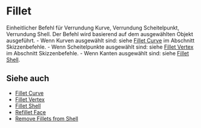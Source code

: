 
# Fillet

<Reference shortcut="B" command="Fillet" button="" />

Einheitlicher Befehl für Verrundung Kurve, Verrundung Scheitelpunkt, Verrundung Shell. Der Befehl wird basierend auf dem ausgewählten Objekt ausgeführt.
    - Wenn Kurven ausgewählt sind: siehe [Fillet Curve](../sketch/fillet-curve) im Abschnitt Skizzenbefehle.
    - Wenn Scheitelpunkte ausgewählt sind: siehe [Fillet Vertex](../sketch/fillet-vertex) im Abschnitt Skizzenbefehle.
    - Wenn Kanten ausgewählt sind: siehe [Fillet Shell](./fillet-shell).

## Siehe auch
- [Fillet Curve](../sketch/fillet-curve) 
- [Fillet Vertex](../sketch/fillet-vertex)
- [Fillet Shell](./fillet-shell)
- [Refillet Face](./refillet-face)
- [Remove Fillets from Shell](./remove-fillets-from-shell)

